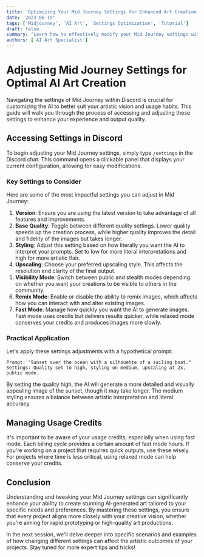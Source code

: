 ```yaml
---
title: 'Optimizing Your Mid Journey Settings for Enhanced Art Creation'
date: '2023-06-19'
tags: ['Midjourney', 'AI Art', 'Settings Optimization', 'Tutorial']
draft: false
summary: "Learn how to effectively modify your Mid Journey settings within Discord to tailor the AI's performance to your creative needs. This guide covers everything from adjusting image quality and style to managing usage credits."
authors: ['AI Art Specialist']
---
```


# Adjusting Mid Journey Settings for Optimal AI Art Creation

Navigating the settings of Mid Journey within Discord is crucial for customizing the AI to better suit your artistic vision and usage habits. This guide will walk you through the process of accessing and adjusting these settings to enhance your experience and output quality.

## Accessing Settings in Discord

To begin adjusting your Mid Journey settings, simply type `/settings` in the Discord chat. This command opens a clickable panel that displays your current configuration, allowing for easy modifications.

### Key Settings to Consider

Here are some of the most impactful settings you can adjust in Mid Journey:

1. **Version**: Ensure you are using the latest version to take advantage of all features and improvements.
2. **Base Quality**: Toggle between different quality settings. Lower quality speeds up the creation process, while higher quality improves the detail and fidelity of the images but takes longer.
3. **Styling**: Adjust this setting based on how literally you want the AI to interpret your prompts. Set to low for more literal interpretations and high for more artistic flair.
4. **Upscaling**: Choose your preferred upscaling style. This affects the resolution and clarity of the final output.
5. **Visibility Mode**: Switch between public and stealth modes depending on whether you want your creations to be visible to others in the community.
6. **Remix Mode**: Enable or disable the ability to remix images, which affects how you can interact with and alter existing images.
7. **Fast Mode**: Manage how quickly you want the AI to generate images. Fast mode uses credits but delivers results quicker, while relaxed mode conserves your credits and produces images more slowly.

### Practical Application

Let's apply these settings adjustments with a hypothetical prompt:

```plaintext
Prompt: "Sunset over the ocean with a silhouette of a sailing boat."
Settings: Quality set to high, styling on medium, upscaling at 2x, public mode.
```

By setting the quality high, the AI will generate a more detailed and visually appealing image of the sunset, though it may take longer. The medium styling ensures a balance between artistic interpretation and literal accuracy.

## Managing Usage Credits

It's important to be aware of your usage credits, especially when using fast mode. Each billing cycle provides a certain amount of fast mode hours. If you're working on a project that requires quick outputs, use these wisely. For projects where time is less critical, using relaxed mode can help conserve your credits.

## Conclusion

Understanding and tweaking your Mid Journey settings can significantly enhance your ability to create stunning AI-generated art tailored to your specific needs and preferences. By mastering these settings, you ensure that every project aligns more closely with your creative vision, whether you're aiming for rapid prototyping or high-quality art productions.

In the next session, we'll delve deeper into specific scenarios and examples of how changing different settings can affect the artistic outcomes of your projects. Stay tuned for more expert tips and tricks!
